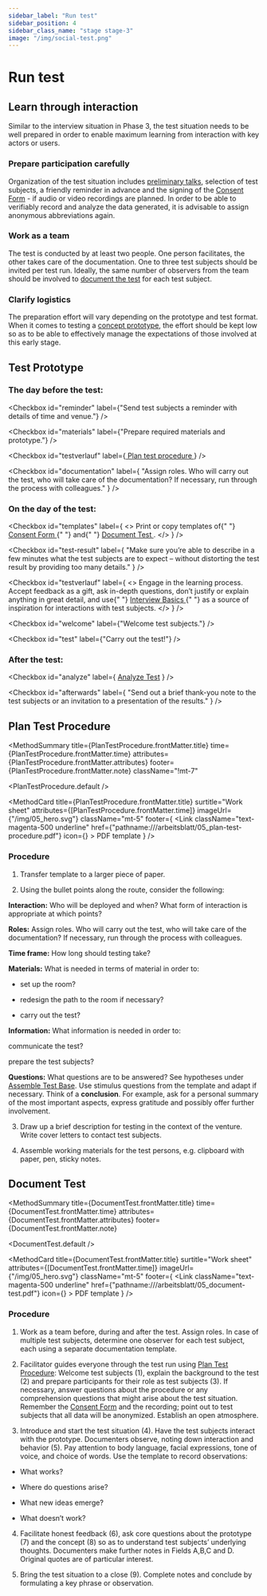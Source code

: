 ```yaml
---
sidebar_label: "Run test"
sidebar_position: 4
sidebar_class_name: "stage stage-3"
image: "/img/social-test.png"
---
```



# Run test

## Learn through interaction

Similar to the interview situation in Phase 3, the test situation needs to be well prepared in order to enable maximum learning from interaction with key actors or users.

### Prepare participation carefully

Organization of the test situation includes [preliminary talks](/buch/erkennen/rausgehen-menschen-treffen#conduct-preliminary-talks), selection of test subjects, a friendly reminder in advance and the signing of the [Consent Form](/arbeitsblatt/03_consent-form.pdf) - if audio or video recordings are planned. In order to be able to verifiably record and analyze the data generated, it is advisable to assign anonymous abbreviations again.

### Work as a team

The test is conducted by at least two people. One person facilitates, the other takes care of the documentation. One to three test subjects should be invited per test run. Ideally, the same number of observers from the team should be involved to [document the test](/en/buch/erproben/ausprobieren-lassen#document-test) for each test subject.

### Clarify logistics

The preparation effort will vary depending on the prototype and test format. When it comes to testing a [concept prototype](/en/buch/erproben/prototypen-erstellen#concept-prototypes), the effort should be kept low so as to be able to effectively manage the expectations of those involved at this early stage.

## Test Prototype

### The day before the test:

<Checkbox
  id="reminder"
  label={"Send test subjects a reminder with details of time and venue."}
/>

<Checkbox
  id="materials"
  label={"Prepare required materials and prototype."}
/>

<Checkbox
  id="testverlauf"
  label={<a href="#plan-test-procedure"> Plan test procedure </a>}
/>

<Checkbox
  id="documentation"
  label={
    "Assign roles. Who will carry out the test, who will take care of the documentation? If necessary, run through the process with colleagues."
  }
/>

### On the day of the test:

<Checkbox
  id="templates"
  label={
    <>
      Print or copy templates of{" "}
      <a href="pathname:///arbeitsblatt/03_consent-form.pdf">
        Consent Form
      </a>{" "}
      and{" "}
      <a href="/en/buch/erproben/ausprobieren-lassen#document-test">
        Document Test
      </a>.
    </>
  }
/>

<Checkbox
  id="test-result"
  label={
    "Make sure you’re able to describe in a few minutes what the test subjects are to expect – without distorting the test result by providing too many details."
  }
/>

<Checkbox
  id="testverlauf"
  label={
    <>
      Engage in the learning process. Accept feedback as a gift, ask in-depth questions,
      don’t justify or explain anything in great detail, and use{" "}
      <a href="/en/buch/erkennen/gespraechsbasis-erstellen#interview-basics">
        Interview Basics
      </a>{" "}
      as a source of inspiration for interactions with test subjects.
    </>
  }
/>

<Checkbox id="welcome" label={"Welcome test subjects."} />

<Checkbox id="test" label={"Carry out the test!"} />

### After the test:

<Checkbox
  id="analyze"
  label={
    <a href="/buch/erproben/lernen-anpassen#analyze-test">Analyze Test</a>
  }
/>

<Checkbox
  id="afterwards"
  label={
    "Send out a brief thank-you note to the test subjects or an invitation to a presentation of the results."
  }
/>

## Plan Test Procedure

<MethodSummary
  title={PlanTestProcedure.frontMatter.title}
  time={PlanTestProcedure.frontMatter.time}
  attributes={PlanTestProcedure.frontMatter.attributes}
  footer={PlanTestProcedure.frontMatter.note}
  className="!mt-7"
>
  <PlanTestProcedure.default />
</MethodSummary>

<MethodCard
  title={PlanTestProcedure.frontMatter.title}
  surtitle="Work sheet"
  attributes={[PlanTestProcedure.frontMatter.time]}
  imageUrl={"/img/05_hero.svg"}
  className="mt-5"
  footer={
    <Link
      className="text-magenta-500 underline"
      href={"pathname:///arbeitsblatt/05_plan-test-procedure.pdf"}
      icon={<EditIcon className="w-3 h-3 text-inherit" />}
    >
      PDF template
    </Link>
  }
/>

### Procedure

1. Transfer template to a larger piece of paper.

2. Using the bullet points along the route, consider the following:

  **Interaction:** Who will be deployed and when? What form of interaction is appropriate at which points?

  **Roles:** Assign roles. Who will carry out the test, who will take care of the documentation? If necessary, run through the process with colleagues.

  **Time frame:** How long should testing take?

  **Materials:** What is needed in terms of material in order to:

  - set up the room?

  - redesign the path to the room if necessary?

  - carry out the test?

  **Information:** What information is needed in order to:

  communicate the test?

  prepare the test subjects?

  **Questions:** What questions are to be answered? See hypotheses under [Assemble Test Base](/en/buch/erproben/test-vorbereiten#assemble-test-base). Use stimulus questions from the template and adapt if necessary. Think of a **conclusion**. For example, ask for a personal summary of the most important aspects, express gratitude and possibly offer further involvement.

3. Draw up a brief description for testing in the context of the venture. Write cover letters to contact test subjects.

4. Assemble working materials for the test persons, e.g. clipboard with paper, pen, sticky notes.

## Document Test

<MethodSummary
  title={DocumentTest.frontMatter.title}
  time={DocumentTest.frontMatter.time}
  attributes={DocumentTest.frontMatter.attributes}
  footer={DocumentTest.frontMatter.note}
>
  <DocumentTest.default />
</MethodSummary>

<MethodCard
  title={DocumentTest.frontMatter.title}
  surtitle="Work sheet"
  attributes={[DocumentTest.frontMatter.time]}
  imageUrl={"/img/05_hero.svg"}
  className="mt-5"
  footer={
    <Link
      className="text-magenta-500 underline"
      href={"pathname:///arbeitsblatt/05_document-test.pdf"}
      icon={<EditIcon className="w-3 h-3 text-inherit" />}
    >
      PDF template
    </Link>
  }
/>

### Procedure

1. Work as a team before, during and after the test. Assign roles. In case of multiple test subjects, determine one observer for each test subject, each using a separate documentation template.

2.  Facilitator guides everyone through the test run using [Plan Test Procedure](/en/buch/erproben/ausprobieren-lassen#plan-test-procedure): Welcome test subjects (1), explain the background to the test (2) and prepare participants for their role as test subjects (3). If necessary, answer questions about the procedure or any comprehension questions that might arise about the test situation. Remember the [Consent Form](/arbeitsblatt/03_consent-form.pdf) and the recording; point out to test subjects that all data will be anonymized. Establish an open atmosphere.

3. Introduce and start the test situation (4). Have the test subjects interact with the prototype. Documenters observe, noting down interaction and behavior (5). Pay attention to body language, facial expressions, tone of voice, and choice of words. Use the template to record observations:

  - What works?

  - Where do questions arise?

  - What new ideas emerge?

  - What doesn’t work?

4. Facilitate honest feedback (6), ask core questions about the prototype (7) and the concept (8) so as to understand test subjects’ underlying thoughts. Documenters make further notes in Fields A,B,C and D. Original quotes are of particular interest.

5. Bring the test situation to a close (9). Complete notes and conclude by formulating a key phrase or observation.
